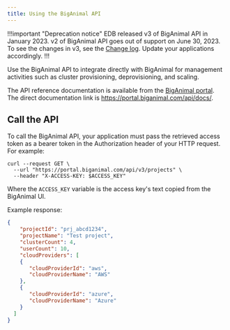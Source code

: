 ```yaml
---
title: Using the BigAnimal API
---
```


!!!important "Deprecation notice"
EDB released v3 of BigAnimal API in January 2023. v2 of BigAnimal API goes out of support on June 30, 2023. To see the changes in v3, see the [Change log](https://portal.biganimal.com/api/docs/v3migration.html). Update your applications accordingly.
!!!

Use the BigAnimal API to integrate directly with BigAnimal for management activities such as cluster provisioning, deprovisioning, and scaling.

The API reference documentation is available from the [BigAnimal portal](https://portal.biganimal.com). The direct documentation link is <https://portal.biganimal.com/api/docs/>.

## Call the API

To call the BigAnimal API, your application must pass the retrieved access token as a bearer token in the Authorization header of your HTTP request. For example:

```shell
curl --request GET \
  --url "https://portal.biganimal.com/api/v3/projects" \
  --header "X-ACCESS-KEY: $ACCESS_KEY"
```
Where the `ACCESS_KEY` variable is the access key's text copied from the BigAnimal UI.

Example response:

```json
{
    "projectId": "prj_abcd1234",
    "projectName": "Test project",
    "clusterCount": 4,
    "userCount": 10,
    "cloudProviders": [
    {
       "cloudProviderId": "aws",
       "cloudProviderName": "AWS"
    },
    {
       "cloudProviderId": "azure",
       "cloudProviderName": "Azure"
    }
  ]
}
```

